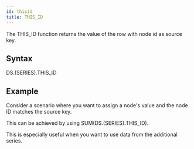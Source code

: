 ```yaml
---
id: thisid
title: THIS_ID
---
```

The THIS_ID function returns the value of the row with node id as source key.

## Syntax

DS.(SERIES).THIS_ID

## Example
Consider a scenario where you want to assign a node's value and the node ID matches the source key.

This can be achieved by using SUM(DS.(SERIES).THIS_ID).

This is especially useful when you want to use data from the additional series.







